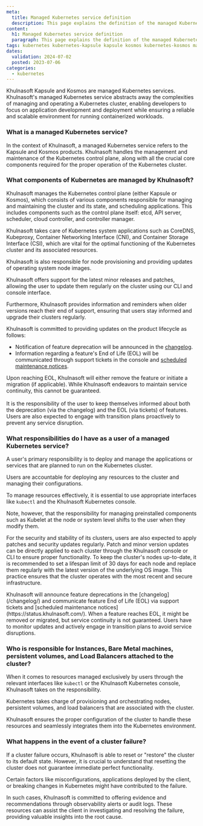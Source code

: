 ```yaml
---
meta:
  title: Managed Kubernetes service definition
  description: This page explains the definition of the managed Kubernetes service at Khulnasoft
content:
  h1: Managed Kubernetes service definition
  paragraph: This page explains the definition of the managed Kubernetes service at Khulnasoft
tags: kubernetes kubernetes-kapsule kapsule kosmos kubernetes-kosmos managed service definition
dates:
  validation: 2024-07-02
  posted: 2023-07-06
categories:
  - kubernetes
---
```


Khulnasoft Kapsule and Kosmos are managed Kubernetes services. Khulnasoft's managed Kubernetes service abstracts away the complexities of managing and operating a Kubernetes cluster, enabling developers to focus on application development and deployment while ensuring a reliable and scalable environment for running containerized workloads.

### What is a managed Kubernetes service?

In the context of Khulnasoft, a managed Kubernetes service refers to the Kapsule and Kosmos products. Khulnasoft handles the management and maintenance of the Kubernetes control plane, along with all the crucial core components required for the proper operation of the Kubernetes cluster.

### What components of Kubernetes are managed by Khulnasoft?

Khulnasoft manages the Kubernetes control plane (either Kapsule or Kosmos), which consists of various components responsible for managing and maintaining the cluster and its state, and scheduling applications. This includes components such as the control plane itself: etcd, API server, scheduler, cloud controller, and controller manager.

Khulnasoft takes care of Kubernetes system applications such as CoreDNS, Kubeproxy, Container Networking Interface (CNI), and Container Storage Interface (CSI), which are vital for the optimal functioning of the Kubernetes cluster and its associated resources.

Khulnasoft is also responsible for node provisioning and providing updates of operating system node images.

Khulnasoft offers support for the latest minor releases and patches, allowing the user to update them regularly on the cluster using our CLI and console interface.

Furthermore, Khulnasoft provides information and reminders when older versions reach their end of support, ensuring that users stay informed and upgrade their clusters regularly.

<Lightbox src="khulnasoft-managed-kubernetes-schema.webp" alt="" size="large" />

<Message type="important">
  Khulnasoft is committed to providing updates on the product lifecycle as follows:

  - Notification of feature deprecation will be announced in the [changelog](/changelog/?tags=containers_kubernetes,status_deprecated/).
  - Information regarding a feature's End of Life (EOL) will be communicated through support tickets in the console and [scheduled maintenance notices](https://status.khulnasoft.com/).

  Upon reaching EOL, Khulnasoft will either remove the feature or initiate a migration (if applicable). While Khulnasoft endeavors to maintain service continuity, this cannot be guaranteed. <br /><br />
  It is the responsibility of the user to keep themselves informed about both the deprecation (via the changelog) and the EOL (via tickets) of features. Users are also expected to engage with transition plans proactively to prevent any service disruption.
</Message>

### What responsibilities do I have as a user of a managed Kubernetes service?

A user's primary responsibility is to deploy and manage the applications or services that are planned to run on the Kubernetes cluster.

Users are accountable for deploying any resources to the cluster and managing their configurations.

To manage resources effectively, it is essential to use appropriate interfaces like `kubectl` and the Khulnasoft Kubernetes console.

Note, however, that the responsibility for managing preinstalled components such as Kubelet at the node or system level shifts to the user when they modify them.

For the security and stability of its clusters, users are also expected to apply patches and security updates regularly. Patch and minor version updates can be directly applied to each cluster through the Khulnasoft console or CLI to ensure proper functionality. To keep the cluster's nodes up-to-date, it is recommended to set a lifespan limit of 30 days for each node and replace them regularly with the latest version of the underlying OS image. This practice ensures that the cluster operates with the most recent and secure infrastructure.

<Message type="important">
  Khulnasoft will announce feature deprecations in the [changelog](/changelog/) and communicate feature End of Life (EOL) via support tickets and [scheduled maintenance notices](https://status.khulnasoft.com/). When a feature reaches EOL, it might be removed or migrated, but service continuity is not guaranteed. Users have to monitor updates and actively engage in transition plans to avoid service disruptions.
</Message>

### Who is responsible for Instances, Bare Metal machines, persistent volumes, and Load Balancers attached to the cluster?

When it comes to resources managed exclusively by users through the relevant interfaces like `kubectl` or the Khulnasoft Kubernetes console, Khulnasoft takes on the responsibility.

Kubernetes takes charge of provisioning and orchestrating nodes, persistent volumes, and load balancers that are associated with the cluster.

Khulnasoft ensures the proper configuration of the cluster to handle these resources and seamlessly integrates them into the Kubernetes environment.

### What happens in the event of a cluster failure?

If a cluster failure occurs, Khulnasoft is able to reset or "restore" the cluster to its default state. However, it is crucial to understand that resetting the cluster does not guarantee immediate perfect functionality.

Certain factors like misconfigurations, applications deployed by the client, or breaking changes in Kubernetes might have contributed to the failure.

In such cases, Khulnasoft is committed to offering evidence and recommendations through observability alerts or audit logs. These resources can assist the client in investigating and resolving the failure, providing valuable insights into the root cause.